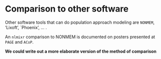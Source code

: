 # Comparison to other software  {#comparison}

Other software tools that can do population approach modeling are `NONMEM`, 'Lixoft', `Phoenix', ... .

An `nlmixr` comparison to NONMEM is documented on posters presented at `PAGE` and `ACoP`.


**We could write out a more elaborate version of the method of comparison**
